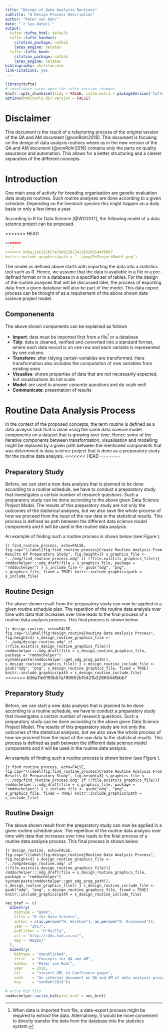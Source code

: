 ```yaml
---
title: "Design of Data Analysis Routines"
subtitle: "A Design Process Description"
author: "Peter von Rohr"
date: "`r Sys.Date()`"
output:
  tufte::tufte_html: default
  tufte::tufte_handout:
    citation_package: natbib
    latex_engine: xelatex
  tufte::tufte_book:
    citation_package: natbib
    latex_engine: xelatex
bibliography: skeleton.bib
link-citations: yes
---
```


```r
library(tufte)
# invalidate cache when the tufte version changes
knitr::opts_chunk$set(tidy = FALSE, cache.extra = packageVersion('tufte'))
options(htmltools.dir.version = FALSE)
```

# Disclaimer
This document is the result of a refactoring process of the original version of the QA and AM document [@vonRohr2018]. This document is focusing on the design of data analysis routines where as in the new version of the QA and AM document [@vonRohr2018] contains only the parts on quality assurance and automation. This allows for a better structuring and a clearer separation of the different concepts. 


# Introduction
One main area of activity for breeding organisation are genetic evaluation data analysis routines. Such routine analyses are done according to a given schedule. Depending on the livestock species this might happen on a daily basis or only a few times a year.

According to R for Data Science [@WG2017], the following model of a data science project can be proposed. 

<<<<<<< HEAD
```r
=======
```r
>>>>>>> b06a11e6195b57a799952b15421b3266544fbbb7
knitr::include_graphics(path = "../png/DsProjectModel.png")
```

The model as defined above starts with importing the data into a statistics tool such as R. Hence, we assume that the data is available in a file in a pre-defined format or in a database in a specified set of tables. For the design of the routine analyses that will be discussed later, the process of exporting data from a given database will also be part of the model. This data export process can be thought of as a requirement of the above shown data science project model.


## Componenents
The above shown components can be explained as follows

* __Import__: data must be imported first from a file^[When data is imported from file, a data-export process might be required to extract the data. Alternatively, it would be more convenient to directly transfer the data from the database into the statistics system.] or a database
* __Tidy__: data is cleaned, verified and converted into a standard format, where each data record is on one row and each variable is represented by one column. 
* __Transform__: after tidying certain variables are transformed. Here transformation also includes the computation of new variables from existing ones
* __Visualise__: shows properties of data that are not necessarily expected, but visualisations do not scale
* __Model__: are used to answer concrete questions and do scale well
* __Communicate__: presentation of results


# Routine Data Analysis Process
In the context of the proposed concepts, the term _routine_ is defined as a data analysis task that is done using the same data science model components on a dataset that is growing over time. Hence some of the iterative components between transformation, visualisation and modelling might be replaced by a given path between the mentioned components that was determined in data science project that is done as a preparatory study for the routine data analysis. 
<<<<<<< HEAD
=======


## Preparatory Study
Before, we can start a new data analysis that is planned to be done according to a routine schedule, we have to conduct a preparatory study that investigates a certain number of research questions. Such a preparatory study can be done according to the above given Data Science Project Model. The results of this preparatory study are not only the outcomes of the statistical analyses, but we also save the whole process of how we proceed from the input of the raw data to the statistical results. This process is defined as path between the different data science model components and it will be used in the routine data analysis. 

An example of finding such a routine process is shown below (see Figure \ref{fig:find_routine_process}).

```{r find_routine_process, echo=FALSE, fig.cap="\\label{fig:find_routine_process}Create Routine Analysis From Results Of Preparatory Study", fig.height=3}
s_graphics_file <- "../odg/find_routine_process.odg"
if (!file.exists(s_graphics_file)){
  rmddochelper:::odg_draft(file = s_graphics_file, package = "rmddochelper")
}
s_include_file <- gsub("odg", "png", s_graphics_file, fixed = TRUE)
knitr::include_graphics(path = s_include_file)
```


## Routine Design
The above shown result from the preparatory study can now be applied in a given routine schedule plan. The repetition of the routine data analysis over time with data that increases over time leads to the final process of a routine data analysis process. This final process is shown below.

```{r design_routine, echo=FALSE, fig.cap="\\label{fig:design_routine}Routine Data Analysis Process", fig.height=3}
s_design_routine_graphics_file <- "../odg/design_routine.odg"
if (!file.exists(s_design_routine_graphics_file)){
  rmddochelper:::odg_draft(file = s_design_routine_graphics_file, package = "rmddochelper")
  system(paste(rmddochelper::get_odg_prog_path(), s_design_routine_graphics_file))
}
s_design_routine_include_file <- gsub("odg", "png", s_design_routine_graphics_file, fixed = TRUE)
knitr::include_graphics(path = s_design_routine_include_file)
```
>>>>>>> b06a11e6195b57a799952b15421b3266544fbbb7


## Preparatory Study
Before, we can start a new data analysis that is planned to be done according to a routine schedule, we have to conduct a preparatory study that investigates a certain number of research questions. Such a preparatory study can be done according to the above given Data Science Project Model. The results of this preparatory study are not only the outcomes of the statistical analyses, but we also save the whole process of how we proceed from the input of the raw data to the statistical results. This process is defined as path between the different data science model components and it will be used in the routine data analysis. 

An example of finding such a routine process is shown below (see Figure \ref{fig:find_routine_process}).

```{r find_routine_process, echo=FALSE, fig.cap="\\label{fig:find_routine_process}Create Routine Analysis From Results Of Preparatory Study", fig.height=3}
s_graphics_file <- "../odg/find_routine_process.odg"
if (!file.exists(s_graphics_file)){
  rmddochelper:::odg_draft(file = s_graphics_file, package = "rmddochelper")
}
s_include_file <- gsub("odg", "png", s_graphics_file, fixed = TRUE)
knitr::include_graphics(path = s_include_file)
```


## Routine Design
The above shown result from the preparatory study can now be applied in a given routine schedule plan. The repetition of the routine data analysis over time with data that increases over time leads to the final process of a routine data analysis process. This final process is shown below.

```{r design_routine, echo=FALSE, fig.cap="\\label{fig:design_routine}Routine Data Analysis Process", fig.height=3}
s_design_routine_graphics_file <- "../odg/design_routine.odg"
if (!file.exists(s_design_routine_graphics_file)){
  rmddochelper:::odg_draft(file = s_design_routine_graphics_file, package = "rmddochelper")
  system(paste(rmddochelper::get_odg_prog_path(), s_design_routine_graphics_file))
}
s_design_routine_include_file <- gsub("odg", "png", s_design_routine_graphics_file, fixed = TRUE)
knitr::include_graphics(path = s_design_routine_include_file)
```


```r
vec_bref <- c(
  bibentry(
    bibtype = "Book",
    title = "R for Data Science",
    author = c(as.person("H. Wickham"), as.person("G. Grolemund")),
    year = "2017",
    publisher = "O'Reilly",
    url = "http://r4ds.had.co.nz/",
    key = "WG2017"
  ),
  bibentry(
    bibtype = "Unpublished",
    title   = "Concepts for QA and AM",
    author  = "Peter von Rohr",
    year    = 2018,
    url     = "<insert URL to Confluence page>",
    note    = "An internal document on QA and AM of data analysis processes",
    key     = "vonRohr2018"))

# write bib file
rmddochelper::write_bib(pvec_bref = vec_bref)
```
